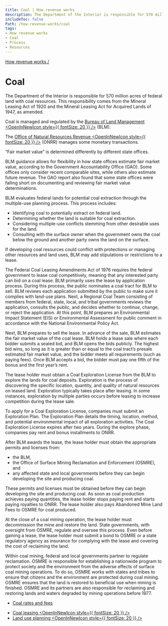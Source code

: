 ```yaml
---
title: Coal | How revenue works
description: The Department of the Interior is responsible for 570 million acres of federal land with coal resources. This responsibility comes from the Mineral Leasing Act of 1920 and the Mineral Leasing Act for Acquired Lands of 1947, as amended.
includeToc: false
Path: /how-revenue-works/coal
tags:
- How revenue works
- Coal
- Process
- Resources
---
```


<Box bgcolor='primary.main'>
<Container maxWidth="lg">
<Grid container alignItems='center'>
<Grid item xs={12} sm={8}>
<Box p={3} pl={0}>

[How revenue works /](/how-revenue-works/)


# Coal

The Department of the Interior is responsible for 570 million acres of federal land with coal resources. This responsibility comes from the Mineral Leasing Act of 1920 and the Mineral Leasing Act for Acquired Lands of 1947, as amended.

</Box>
</Grid>
<Grid container xs={12} sm={4} >
<Box p={3} border={4} borderTop={0} borderBottom={0} borderColor='white'>
<Grid container xs={12}>
<Grid item xs={8}>

Coal is managed and regulated by the [Bureau of Land Management <OpenInNewIcon style={{ fontSize: 20 }} />](https://www.blm.gov/) (BLM).

</Grid>
<Grid item xs={4}>
<Box p={4}><BlmLogoImg></BlmLogoImg></Box>
</Grid>
<Grid item xs={8}>

The [Office of Natural Resources Revenue <OpenInNewIcon style={{ fontSize: 20 }} />](http://www.onrr.gov/) (ONRR) manages some monetary transactions.

</Grid>
<Grid item xs={4}>
<Box p={4}><OnrrLogoImg></OnrrLogoImg></Box>
</Grid>
</Grid>
</Box>
</Grid>
</Grid>

</Container>
</Box>

<CoalBackground>

<Grid container spacing={2} alignItems='flex-start'>
<Grid item xs={12} sm={4}>
<Box p={9} m={9}  display={{ xs: 'none', sm: 'block' }}/>
<Box p={8} display={{ xs: 'block', sm: 'none' }}/>
<DidYouKnowCard>

“Fair market value” is determined differently by different state offices.

<CollapsibleContent>

BLM guidance allows for flexibility in how state offices estimate fair market value, according to the Government Accountability Office (GAO). Some offices only consider recent comparable sites, while others also estimate future revenue. The GAO report also found that some state offices were falling short on documenting and reviewing fair market value determinations.

</CollapsibleContent>
</DidYouKnowCard>
</Grid>

<Grid item xs={12} sm={1}>
</Grid>
<Grid item xs={12} sm={7}>
<Box mt={5}>
<ProcessCard step={1} name={'Plan'}>

BLM evaluates federal lands for potential coal extraction through the multiple-use planning process. This process includes:

- Identifying coal to potentially extract on federal land.
- Determining whether the land is suitable for coal extraction.
- Considering multiple-use conflicts stemming from other desirable uses for the land.
- Consulting with the surface owner when the government owns the coal below the ground and another party owns the land on the surface.

If developing coal resources could conflict with protections or managing other resources and land uses, BLM may add stipulations or restrictions to a lease.

</ProcessCard>
<ProcessCard step={2} name={'Lease'}>

The Federal Coal Leasing Amendments Act of 1976 requires the federal government to lease coal competitively, meaning that any interested party can bid on a coal lease. BLM primarily uses the lease by application process. During this process, the public nominates a coal tract for BLM to sell. BLM reviews each application submitted by the public to make sure it complies with land-use plans. Next, a Regional Coal Team consisting of members from federal, state, local, and tribal governments reviews the application, consults the public, and decides whether to continue, change, or reject the application. At this point, BLM prepares an <GlossaryTerm>Environmental Impact Statement (EIS)</GlossaryTerm> or Environmental Assessment for public comment in accordance with the National Environmental Policy Act.
<br />

Next, BLM prepares to sell the lease. In advance of the sale, BLM estimates the <GlossaryTerm>fair market value</GlossaryTerm> of the coal lease. BLM holds a lease sale where each bidder submits a sealed bid, and BLM opens the bids publicly. The highest bid wins, so long as it is greater than or equal to the coal tract’s presale estimated fair market value, and the bidder meets all requirements (such as paying fees). Once BLM accepts a bid, the bidder must pay one fifth of the <GlossaryTerm>bonus</GlossaryTerm> and the first year’s rent.

</ProcessCard>
<ProcessCard step={3} name={'Explore'}>

The lease holder must obtain a Coal Exploration License from the BLM to explore the lands for coal deposits. Exploration is the process of discovering the specific location, quantity, and quality of natural resources on leased land. Exploration typically takes place after leasing. In some instances, exploration by multiple parties occurs before leasing to increase competition during the lease sale.
<br />

To apply for a Coal Exploration License, companies must submit an Exploration Plan. The Exploration Plan details the timing, location, method, and potential environmental impact of all exploration activities. The Coal Exploration License expires after two years. During the explore phase, companies pay <GlossaryTerm>rent</GlossaryTerm> and bonus installments to ONRR.

</ProcessCard>
<ProcessCard step={4} name={'Develop'}>

After BLM awards the lease, the lease holder must obtain the appropriate permits and licenses from:

- the BLM,
- the Office of Surface Mining Reclamation and Enforcement (OSMRE), and 
- any affected state and local governments before they can begin developing the site and producing coal. 

These permits and licenses must be obtained before they can begin developing the site and producing coal. As soon as coal production achieves <GlossaryTerm>paying quantities</GlossaryTerm>, the lease holder stops paying rent and starts paying royalties to ONRR. The lease holder also pays <GlossaryTerm>Abandoned Mine Land Fees</GlossaryTerm> to OSMRE for coal produced.

</ProcessCard>
<ProcessCard step={5} name={'Decommission and reclaim'}>

At the close of a coal mining operation, the lease holder must decommission the mine and restore the land. State governments, with oversight from OSMRE, regulate and oversee this process. Even before gaining a lease, the lease holder must submit a bond to OSMRE or a state regulatory agency as insurance for complying with the lease and covering the cost of <GlossaryTerm>reclaiming</GlossaryTerm> the land.
<br />

Within coal mining, federal and local governments partner to regulate reclamation. OSMRE is responsible for establishing a nationwide program to protect society and the environment from the adverse effects of surface coal mining operations. To do so, OSMRE works with states and tribes to ensure that citizens and the environment are protected during coal mining. OSMRE ensures that the land is restored to beneficial use when mining is finished. OSMRE and its partners are also responsible for reclaiming and restoring lands and waters degraded by mining operations before 1977.

</ProcessCard>
<ProcessCard name={'Rates and fees'} defaultExpanded={true}>

- [Coal rates and fees](/how-revenue-works/revenues/#Coal)

</ProcessCard>
<ProcessCard name={'Learn more'} defaultExpanded={true}>

- [Coal leasing <OpenInNewIcon style={{ fontSize: 20 }} />](https://www.blm.gov/programs/energy-and-minerals/coal)
- [Land use planning <OpenInNewIcon style={{ fontSize: 20 }} />](https://www.blm.gov/programs/energy-and-minerals/coal/land-use-planning)

</ProcessCard>
</Box>
</Grid>
</Grid>
</CoalBackground>

